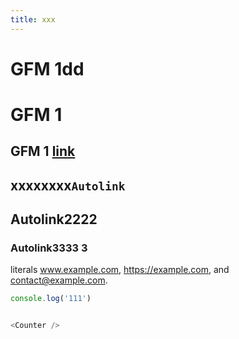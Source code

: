 ```yaml
---
title: xxx
---
```



<Counter />

# GFM 1dd

# GFM 1

## GFM 1 [link](https://islandjs.dev)

## xxxxxxxx`Autolink`

## Autolink2222

### Autolink3333 3

literals www.example.com, https://example.com, and contact@example.com.

```js
console.log('111')


<Counter />
```
